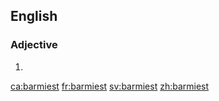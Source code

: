 ==English==

===Adjective===
{{head|en}}

# {{en-superlative of|barmy}}

[[ca:barmiest]]
[[fr:barmiest]]
[[sv:barmiest]]
[[zh:barmiest]]